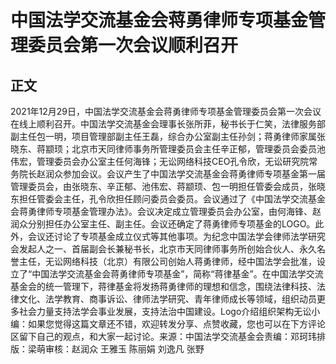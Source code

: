 # 中国法学交流基金会蒋勇律师专项基金管理委员会第一次会议顺利召开
## 正文
2021年12月29日，中国法学交流基金会蒋勇律师专项基金管理委员会第一次会议在线上顺利召开。中国法学交流基金会理事长张所菲，秘书长于仁笑，法律服务部副主任包一明，项目管理部副主任王磊，综合办公室副主任孙剑；蒋勇律师家属张晓东、蒋颛顼；北京市天同律师事务所管理委员会主任辛正郁，管理委员会委员池伟宏，管理委员会办公室主任何海锋；无讼网络科技CEO孔令欣，无讼研究院常务院长赵润众参加会议。会议产生了中国法学交流基金会蒋勇律师专项基金第一届管理委员会，由张晓东、辛正郁、池伟宏、蒋颛顼、包一明担任管委会成员，张晓东担任管委会主任，孔令欣担任顾问委员会委员。会议通过了《中国法学交流基金会蒋勇律师专项基金管理办法》。会议决定成立管理委员会办公室，由何海锋、赵润众分别担任办公室主任、副主任。会议还确定了蒋勇律师专项基金的LOGO。此外，会议还讨论了专项基金成立仪式等其他事项。为纪念中国法学会律师法学研究会发起人之一、首届副会长兼秘书长，北京市天同律师事务所创始合伙人、永久名誉主任，无讼网络科技（北京）有限公司创始人蒋勇律师，经中国法学会批准，设立了“中国法学交流基金会蒋勇律师专项基金”，简称“蒋律基金”。在中国法学交流基金会的统一管理下，蒋律基金将发扬蒋勇律师的理想和信念，围绕法律科技、法律文化、法学教育、商事诉讼、律师法学研究、青年律师成长等领域，组织动员更多社会力量支持法学会事业发展，支持法治中国建设。Logo介绍组织架构无讼小编：如果您觉得这篇文章还不错，欢迎转发分享、点赞收藏，您也可以在下方评论区留下自己的观点，和大家一起讨论。来源：中国法学交流基金会责编：邓珂玮排版：梁萌审核：赵润众 王雅玉 陈丽娟 刘逸凡 张野